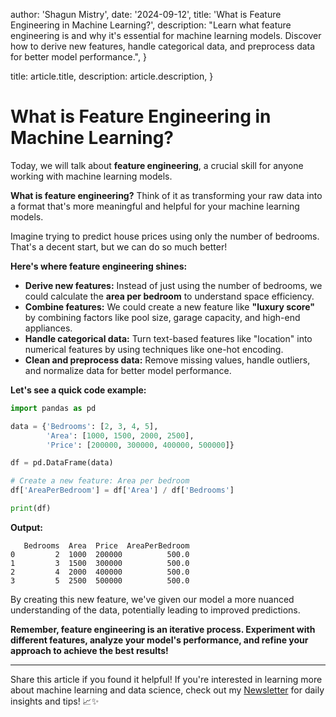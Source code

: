 
  author: 'Shagun Mistry',
  date: '2024-09-12',
  title: 'What is Feature Engineering in Machine Learning?',
  description:
    "Learn what feature engineering is and why it's essential for machine learning models. Discover how to derive new features, handle categorical data, and preprocess data for better model performance.",
}

  title: article.title,
  description: article.description,
}


# What is Feature Engineering in Machine Learning?

Today, we will talk about **feature engineering**, a crucial skill for anyone working with machine learning models. 

**What is feature engineering?**  Think of it as transforming your raw data into a format that's more meaningful and helpful for your machine learning models. 

Imagine trying to predict house prices using only the number of bedrooms. That's a decent start, but we can do so much better!

**Here's where feature engineering shines:**

* **Derive new features:** Instead of just using the number of bedrooms, we could calculate the **area per bedroom** to understand space efficiency.  
* **Combine features:** We could create a new feature like **"luxury score"** by combining factors like pool size, garage capacity, and high-end appliances.
* **Handle categorical data:**  Turn text-based features like "location" into numerical features by using techniques like one-hot encoding.
* **Clean and preprocess data:**  Remove missing values, handle outliers, and normalize data for better model performance.

**Let's see a quick code example:**

```python
import pandas as pd

data = {'Bedrooms': [2, 3, 4, 5],
        'Area': [1000, 1500, 2000, 2500],
        'Price': [200000, 300000, 400000, 500000]}

df = pd.DataFrame(data)

# Create a new feature: Area per bedroom
df['AreaPerBedroom'] = df['Area'] / df['Bedrooms']

print(df) 
```

**Output:**

```
   Bedrooms  Area  Price  AreaPerBedroom
0         2  1000  200000          500.0
1         3  1500  300000          500.0
2         4  2000  400000          500.0
3         5  2500  500000          500.0
```

By creating this new feature, we've given our model a more nuanced understanding of the data, potentially leading to improved predictions. 

**Remember, feature engineering is an iterative process. Experiment with different features, analyze your model's performance, and refine your approach to achieve the best results!**

---

Share this article if you found it helpful!
If you're interested in learning more about machine learning and data science, check out my [Newsletter](https://shaguns-newsletter.beehiiv.com/subscribe) for daily insights and tips! 📈✨
